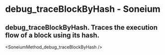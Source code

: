 # debug_traceBlockByHash - Soneium

## debug_traceBlockByHash. Traces the execution flow of a block using its hash.


<SoneiumMethod_debug_traceBlockByHash />
